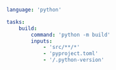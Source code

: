 ```yaml title="<project>/moon.yml" {6-9}
language: 'python'

tasks:
	build:
		command: 'python -m build'
		inputs:
			- 'src/**/*'
			- 'pyproject.toml'
			- '/.python-version'
```
